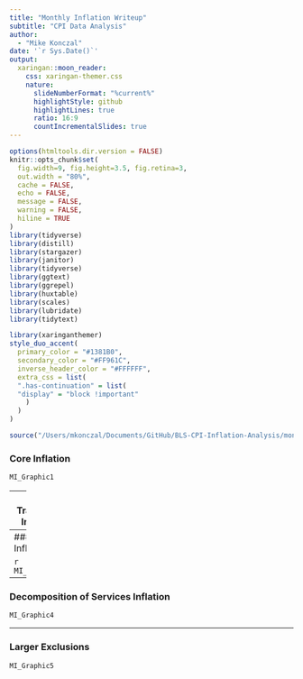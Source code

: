 ```yaml
---
title: "Monthly Inflation Writeup"
subtitle: "CPI Data Analysis"
author: 
  - "Mike Konczal"
date: '`r Sys.Date()`'
output:
  xaringan::moon_reader:
    css: xaringan-themer.css
    nature:
      slideNumberFormat: "%current%"
      highlightStyle: github
      highlightLines: true
      ratio: 16:9
      countIncrementalSlides: true
---
```


```r
options(htmltools.dir.version = FALSE)
knitr::opts_chunk$set(
  fig.width=9, fig.height=3.5, fig.retina=3,
  out.width = "80%",
  cache = FALSE,
  echo = FALSE,
  message = FALSE, 
  warning = FALSE,
  hiline = TRUE
)
library(tidyverse)
library(distill)
library(stargazer)
library(janitor)
library(tidyverse)
library(ggtext)
library(ggrepel)
library(huxtable)
library(scales)
library(lubridate)
library(tidytext)
```

```r
library(xaringanthemer)
style_duo_accent(
  primary_color = "#1381B0",
  secondary_color = "#FF961C",
  inverse_header_color = "#FFFFFF",
  extra_css = list(
  ".has-continuation" = list(
  "display" = "block !important"
    )
  )
)
```

```r
source("/Users/mkonczal/Documents/GitHub/BLS-CPI-Inflation-Analysis/monthly_analysis.R")
```
### Core Inflation

```r
MI_Graphic1
```
---
### Transitory Inflation

```r
MI_Graphic2
```
---
### Core Inflation

```r
MI_Graphic3
```
---
### Decomposition of Services Inflation

```r
MI_Graphic4
```
---
### Larger Exclusions

```r
MI_Graphic5
```
